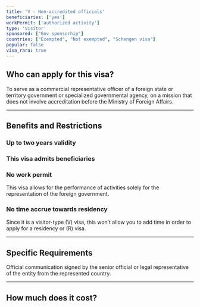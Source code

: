 ```yaml
---
title: 'V - Non-accredited officials'
beneficiaries: ['yes']
workPermit: ['authorized activity']
type: 'Visitor'
sponsored: ["Gov sponsorhip"]
countries: ["Exempted", "Not exempted", "Schengen visa"]
popular: false
visa_rara: true
---
```



## Who can apply for this visa?

To serve as a commercial representative officer of a foreign state or territory government or specialized governmental agency, on a mission that does not involve accreditation before the Ministry of Foreign Affairs.

---

## Benefits and Restrictions

### **Up to two years validity**

### **This visa admits beneficiaries**

### **No work permit**

This visa allows for the performance of activities solely for the representation of the foreign government.

### **No time accrue towards residency**

Since it is a visitor-type (V) visa, this won’t allow you to add time in order to apply for a residency or (R) visa.

---

## Specific Requirements

Official communication signed by the senior official or legal representative of the entity from the represented country.

---
## How much does it cost?

<VisaCosts
    studyFees="54"
    issuanceFees="252"
    apostille={false}
    translation={false}
/>